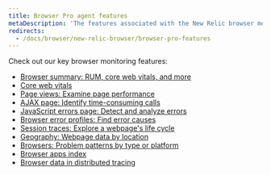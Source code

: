 ```yaml
---
title: Browser Pro agent features
metaDescription: 'The features associated with the New Relic browser monitoring Pro and Pro+SPA agents.'
redirects:
  - /docs/browser/new-relic-browser/browser-pro-features
---
```


Check out our key browser monitoring features:

* [Browser summary: RUM, core web vitals, and more](/docs/browser/browser-monitoring/getting-started/browser-summary-page/)
* [Core web vitals](/docs/browser/new-relic-browser/guides/guide-to-monitoring-core-web-vitals/)
* [Page views: Examine page performance](/docs/browser/new-relic-browser/browser-pro-features/page-views-examine-page-performance/)
* [AJAX page: Identify time-consuming calls](/docs/browser/browser-monitoring/browser-pro-features/ajax-page-identify-time-consuming-calls/)
* [JavaScript errors page: Detect and analyze errors](/docs/browser/new-relic-browser/browser-pro-features/javascript-errors-page-detect-analyze-errors/)
* [Browser error profiles: Find error causes](/docs/browser/new-relic-browser/browser-pro-features/browser-error-profiles-find-error-causes/)
* [Session traces: Explore a webpage's life cycle](/docs/browser/browser-monitoring/browser-pro-features/session-traces-explore-webpages-life-cycle/)
* [Geography: Webpage data by location](/docs/browser/new-relic-browser/browser-pro-features/geography-webpage-metrics-location/)
* [Browsers: Problem patterns by type or platform](/docs/browser/new-relic-browser/browser-pro-features/browsers-problem-patterns-type-or-platform/)
* [Browser apps index](/docs/browser/new-relic-browser/getting-started/browser-apps-index/)
* [Browser data in distributed tracing](/docs/browser/new-relic-browser/browser-pro-features/browser-data-distributed-tracing/)
